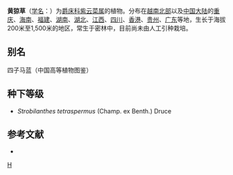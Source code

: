 {{Speciesbox 
| genus = Strobilanthes
| species = tetrasperma
| authority = (Champ. ex Benth.) Bremek.
}}

'''黄猄草'''（[[学名|学名]]：{{lang|la|''Strobilanthes tetrasperma''}}）为[[爵床科|爵床科]][[紫云菜属|紫云菜属]]的植物。分布在[[越南北部|越南北部]]以及[[中国大陆|中国大陆]]的[[重庆|重庆]]、[[海南|海南]]、[[福建|福建]]、[[湖南|湖南]]、[[湖北|湖北]]、[[江西|江西]]、[[四川|四川]]、[[香港|香港]]、[[贵州|贵州]]、[[广东|广东]]等地，生长于海拔200米至1,500米的地区，常生于密林中，目前尚未由人工引种栽培。

== 别名 ==
四子马蓝（中国高等植物图鉴）

== 种下等级 ==
* ''Strobilanthes tetraspermus'' (Champ. ex Benth.) Druce

== 参考文献 ==
<div class="references-small">
* {{cite web| url =http://www.bioinfo.cn/db05/KmzwSpecies.php?action=view&id=51| title =黄猄草| work =《中国高等植物数据库全库》| publisher =中国科学院微生物研究所| author =昆明植物研究所| accessdate =2009-02-20| deadurl =yes| archiveurl =https://web.archive.org/web/20160305051312/http://www.bioinfo.cn/db05/KmzwSpecies.php?action=view&id=51| archivedate =2016-03-05}}
</div>
{{Taxonbar|from=Q11178005}}

[[Category:马蓝属|H]]


{{植物小作品}}